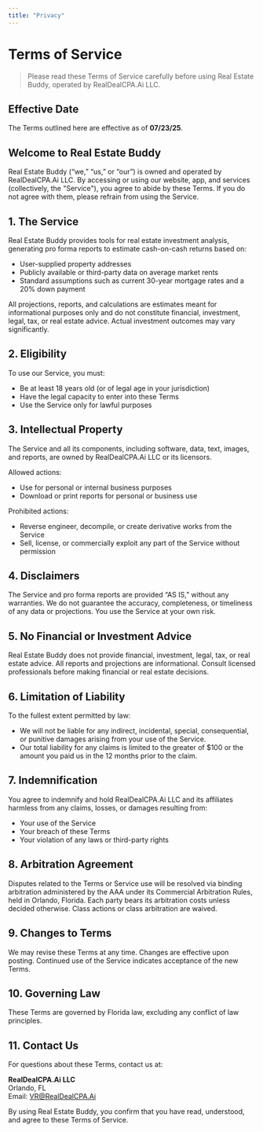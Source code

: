 ```yaml
---
title: "Privacy"
---
```


# Terms of Service

> Please read these Terms of Service carefully before using Real Estate Buddy, operated by RealDealCPA.Ai LLC.

## Effective Date

The Terms outlined here are effective as of **07/23/25**.

## Welcome to Real Estate Buddy

Real Estate Buddy (“we,” “us,” or “our”) is owned and operated by RealDealCPA.Ai LLC. By accessing or using our website, app, and services (collectively, the "Service"), you agree to abide by these Terms. If you do not agree with them, please refrain from using the Service.

## 1. The Service

Real Estate Buddy provides tools for real estate investment analysis, generating pro forma reports to estimate cash-on-cash returns based on:

- User-supplied property addresses
- Publicly available or third-party data on average market rents
- Standard assumptions such as current 30-year mortgage rates and a 20% down payment

<Important>
  All projections, reports, and calculations are estimates meant for informational purposes only and do not constitute financial, investment, legal, tax, or real estate advice. Actual investment outcomes may vary significantly.
</Important>

## 2. Eligibility

To use our Service, you must:

- Be at least 18 years old (or of legal age in your jurisdiction)
- Have the legal capacity to enter into these Terms
- Use the Service only for lawful purposes

## 3. Intellectual Property

The Service and all its components, including software, data, text, images, and reports, are owned by RealDealCPA.Ai LLC or its licensors.

Allowed actions:

- Use for personal or internal business purposes
- Download or print reports for personal or business use

Prohibited actions:

- Reverse engineer, decompile, or create derivative works from the Service
- Sell, license, or commercially exploit any part of the Service without permission

## 4. Disclaimers

The Service and pro forma reports are provided “AS IS,” without any warranties. We do not guarantee the accuracy, completeness, or timeliness of any data or projections. You use the Service at your own risk.

## 5. No Financial or Investment Advice

Real Estate Buddy does not provide financial, investment, legal, tax, or real estate advice. All reports and projections are informational. Consult licensed professionals before making financial or real estate decisions.

## 6. Limitation of Liability

To the fullest extent permitted by law:

- We will not be liable for any indirect, incidental, special, consequential, or punitive damages arising from your use of the Service.
- Our total liability for any claims is limited to the greater of \$100 or the amount you paid us in the 12 months prior to the claim.

## 7. Indemnification

You agree to indemnify and hold RealDealCPA.Ai LLC and its affiliates harmless from any claims, losses, or damages resulting from:

- Your use of the Service
- Your breach of these Terms
- Your violation of any laws or third-party rights

## 8. Arbitration Agreement

Disputes related to the Terms or Service use will be resolved via binding arbitration administered by the AAA under its Commercial Arbitration Rules, held in Orlando, Florida. Each party bears its arbitration costs unless decided otherwise. Class actions or class arbitration are waived.

## 9. Changes to Terms

We may revise these Terms at any time. Changes are effective upon posting. Continued use of the Service indicates acceptance of the new Terms.

## 10. Governing Law

These Terms are governed by Florida law, excluding any conflict of law principles.

## 11. Contact Us

For questions about these Terms, contact us at:

**RealDealCPA.Ai LLC**\
Orlando, FL\
Email: [VR@RealDealCPA.Ai](mailto:VR@RealDealCPA.Ai)

By using Real Estate Buddy, you confirm that you have read, understood, and agree to these Terms of Service.